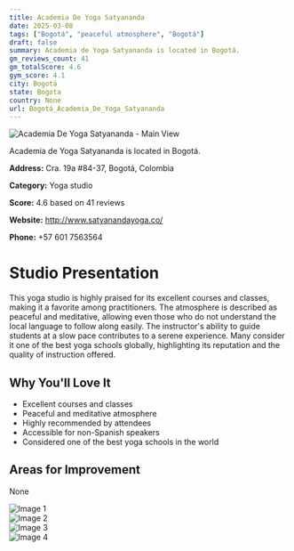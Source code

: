 ```yaml
---
title: Academia De Yoga Satyananda
date: 2025-03-08
tags: ["Bogotá", "peaceful atmosphere", "Bogotá"]  
draft: false
summary: Academia de Yoga Satyananda is located in Bogotá.
gm_reviews_count: 41
gm_totalScore: 4.6
gym_score: 4.1
city: Bogotá
state: Bogota
country: None
url: Bogotá_Academia_De_Yoga_Satyananda
---
```


<div className="aspect-[16/9] relative my-8">
  <img 
    src="https://lh5.googleusercontent.com/p/AF1QipOj26oRp7Xn1gBQPP38nc7nLwV88uvEP3gl7a2b=w1920-h1080-k-no"
    alt="Academia De Yoga Satyananda - Main View"
    className="object-cover absolute inset-0 w-full h-full rounded-lg"
  />
</div>

Academia de Yoga Satyananda is located in Bogotá.

**Address:** Cra. 19a #84-37, Bogotá, Colombia

**Category:** Yoga studio

**Score:** 4.6 based on 41 reviews

**Website:** http://www.satyanandayoga.co/

**Phone:** +57 601 7563564

# Studio Presentation

This yoga studio is highly praised for its excellent courses and classes, making it a favorite among practitioners. The atmosphere is described as peaceful and meditative, allowing even those who do not understand the local language to follow along easily. The instructor's ability to guide students at a slow pace contributes to a serene experience. Many consider it one of the best yoga schools globally, highlighting its reputation and the quality of instruction offered.



## Why You'll Love It

- Excellent courses and classes
- Peaceful and meditative atmosphere
- Highly recommended by attendees
- Accessible for non-Spanish speakers
- Considered one of the best yoga schools in the world

## Areas for Improvement

None

<div className="grid grid-cols-1 xl:grid-cols-2 gap-4 my-8">
<div className="aspect-[4/3] relative"><img src="https://lh5.googleusercontent.com/p/AF1QipNR6hPTpALnir3u5aBxXDwiNtWlDxtQxORT44Pc=w1920-h1080-k-no" alt="Image 1" className="object-cover absolute inset-0 w-full h-full rounded-lg" /></div>
<div className="aspect-[4/3] relative"><img src="https://lh5.googleusercontent.com/p/AF1QipPs7MSNkGRVOz1msVRUj9pRMODY5YjxtVBGVlDS=w1920-h1080-k-no" alt="Image 2" className="object-cover absolute inset-0 w-full h-full rounded-lg" /></div>
<div className="aspect-[4/3] relative"><img src="https://lh5.googleusercontent.com/p/AF1QipM3Mz4InLVABQgGlDISQTDY_cUoohvU3e2cYcI7=w1920-h1080-k-no" alt="Image 3" className="object-cover absolute inset-0 w-full h-full rounded-lg" /></div>
<div className="aspect-[4/3] relative"><img src="https://lh5.googleusercontent.com/p/AF1QipOuflbMETX4QuvTT6wfA9-LSH8hSSfVdUMrqLxT=w1920-h1080-k-no" alt="Image 4" className="object-cover absolute inset-0 w-full h-full rounded-lg" /></div>
</div>